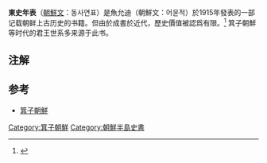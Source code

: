 '''東史年表'''（[[朝鮮文|朝鮮文]]：동사연표）是魚允迪（朝鮮文：어윤적）於1915年發表的一部记载朝鲜上古历史的书籍。但由於成書於近代，歷史價值被認爲有限。<ref>{{Cite web |url=http://www.nomadbook.co.kr/shop/shopdetail.html?brandcode=016030000410&search=&sort=product |title=동사연표(東史年表) |accessdate=2010-03-15 |archive-date=2016-03-04 |archive-url=https://web.archive.org/web/20160304100921/http://www.nomadbook.co.kr/shop/shopdetail.html?brandcode=016030000410&search=&sort=product |dead-url=no }}</ref> 箕子朝鮮等时代的君王世系多来源于此书。

==注解==
{{Reflist}}
== 参考 ==
*[[箕子朝鮮|箕子朝鮮]]

[[Category:箕子朝鮮|Category:箕子朝鮮]]
[[Category:朝鮮半島史書|Category:朝鮮半島史書]]